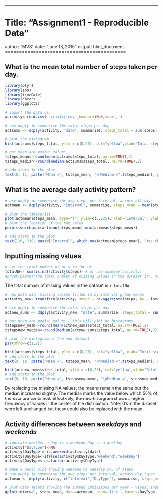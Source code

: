 ---
# Title: "Assignment1 - Reproducible Data"
author: "MVS"
date: "June 13, 2015"
output: html_document
===========================================

## What is the mean total number of steps taken per day.


```r
library(plyr)
library(zoo)
library(timeDate)
library(chron)
library(ggplot2)

# import the data csv
activity<-read.csv("activity.csv",header=TRUE,sep=",")

# use ddply to summarise the total steps per day
actsums <- ddply(activity, "date", summarise, steps_total = sum(steps))

# plot the histogram
hist(actsums$steps_total, ylim = c(0,20), col="yellow",xlab="Total steps per day", main = "Histogram: Total Number of Steps Taken Each Day", breaks=16)

# get mean and median values
tsteps_mean<-round(mean(actsums$steps_total, na.rm=TRUE),2)
tsteps_median<-round(median(actsums$steps_total, na.rm=TRUE),2)

# add stats to the plot
text(0, 11, paste("Mean =", tsteps_mean, "\nMedian =",tsteps_median), pos = 4)        
```

## What is the average daily activity pattern?

```r

# use ddply to summarise the avg steps per interval, across all days
actmean <- ddply(activity, "interval", summarise, steps_mean = mean(steps, na.rm=TRUE))

# plot the timeseries
plot(actmean$steps_mean, type="l", ylim=c(0,225), xlab="Interval", ylab="No. of Steps", main="Average number of steps taken, for all days, per 5-min interval")
# plot the location of the max value
points(which.max(actmean$steps_mean),max(actmean$steps_mean))

# add stats to the plot
text(110, 210, paste("Interval", which.max(actmean$steps_mean), "has the largest number of steps, at", round(max(actmean$steps_mean),1)), pos = 3)        
```

## Inputting missing values

```r
# Get the total number of NA's in the DF
totalNA<- sum(is.na(activity$steps)) # or use summary(activity)
#print(paste("The total number of missing values in the dataset is", totalNA)) 
```

The total number of missing values in the dataset is `r totalNA` 


```r
# new data with missing values filled in by interval group means
activity_new<-transform(activity, steps = na.aggregate(steps, by = interval))

# use ddply to summarise the total steps per day
actnew_sums <- ddply(activity_new, "date", summarise, steps_total = sum(steps))

# get mean and median values - this will plot on histograms
tstepsnew_mean<-round(mean(actnew_sums$steps_total, na.rm=TRUE),2)
tstepsnew_median<-round(median(actnew_sums$steps_total, na.rm=TRUE),2)

# plot the histogram of the new dataset
par(mfrow=c(1,2))

hist(actsums$steps_total, ylim = c(0,20), col="yellow", xlab="Total steps per day", main = "Histogram with NA's", breaks=16)
# add stats to the plot
text(0, 18, paste("Mean =", tsteps_mean, "\nMedian =",tsteps_median), cex=0.7,pos = 4)        

hist(actnew_sums$steps_total, ylim = c(0,20), col="yellow",xlab="Total steps per day", main = "Histogram with NA's \n replaced by interval means", breaks=16)
# add stats to the plot
text(0, 18, paste("Mean =", tstepsnew_mean, "\nMedian =",tstepsnew_median, "\nNAs replaced with means =",totalNA), cex=0.7, pos = 4)        
```

By replacing the missing NA values, the means remain the same but the median increased slightly. The median marks the value below which 50% of the data are contained. Effectively, the new histogram shows a higher frequency of values in the center of the distribution. Note: 0's in the dataset were left unchanged but these could also be replaced with the mean.

## Activity differences between *weekdays* and *weekends*
```r
# indicate whether a day is a weekend day or a weekday
activity["DayType"]<-NA
activity$DayType = is.weekend(activity$date)
activity$DayType<-ifelse(activity$DayType,"weekend","weekday")
activity$DayType<-as.factor(activity$DayType)

# make a panel plot showing weekend vs weekday no. of steps
# use ddply to summarise the avg steps per interval, across day types
actmean <- ddply(activity, c("interval","DayType"), summarise, steps_mean = mean(steps, na.rm=TRUE))

# plot city facets showing the summed Emmissions per year - visual inspection for yearly change
qplot(interval, steps_mean, data=actmean, geom='line', facets=DayType~.) # might be possible to incorporate the previous step into here.
```
